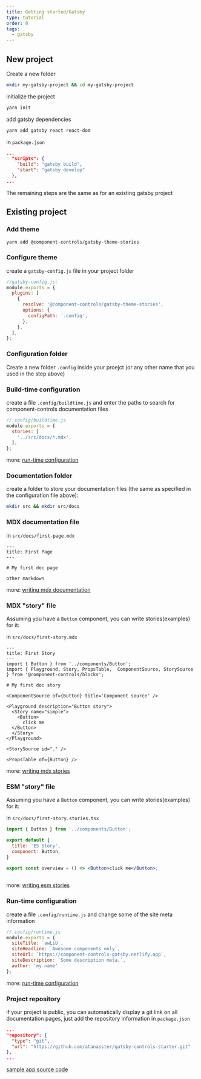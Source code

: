 ```yaml
---
title: Getting started/Gatsby
type: tutorial
order: 0
tags:
  - gatsby
---
```


## New project 

Create a new folder

```sh
mkdir my-gatsby-project && cd my-gatsby-project
```

initialize the project

```sh
yarn init
```

add gatsby dependencies

```sh
yarn add gatsby react react-dom
```

in `package.json`
```json
...
  "scripts": {
    "build": "gatsby build",
    "start": "gatsby develop"
  },
...
```

The remaining steps are the same as for an existing gatsby project

## Existing project

### Add theme

```sh
yarn add @component-controls/gatsby-theme-stories
```

### Configure theme

create a `gatsby-config.js` file in your project folder
```js
//gatsby-config.js:
module.exports = {
  plugins: [
    {
      resolve: '@component-controls/gatsby-theme-stories',
      options: {
        configPath: '.config',
      },
    },
  ],
};
```

### Configuration folder

Create a new folder `.config` inside your proejct (or any other name that you used in the step above)


### Build-time configuration

create a file `.config/buildtime.js` and enter the paths to search for component-controls documentation files

```js
//.config/buildtime.js
module.exports = {
  stories: [
    '../src/docs/*.mdx',
  ],
};
```
more: [run-time configuration](/configuration/buildtime/)

### Documentation folder

create a folder to store your documentation files (the same as specified in the configuration file above):
```sh
mkdir src && mkdir src/docs
```

### MDX documentation file

in `src/docs/first-page.mdx`

```mdx
---
title: First Page
---

# My first doc page

other markdown
```

more: [writing mdx documentation](/tutorial/mdx-documentation)


### MDX "story" file

Assuming you have a `Button` component, you can write stories(examples) for it:

in `src/docs/first-story.mdx`

```mdx
---
title: First Story
---
import { Button } from '../components/Button';
import { Playground, Story, PropsTable,  ComponentSource, StorySource  } from '@component-controls/blocks';

# My first doc story

<ComponentSource of={Button} title='Component source' />

<Playground description="Button story">
  <Story name="simple">
    <Button>
      click me
  </Button>
  </Story>
</Playground>

<StorySource id="." />

<PropsTable of={Button} />
```

more: [writing mdx stories](/tutorial/mdx-stories)

### ESM "story" file

Assuming you have a `Button` component, you can write stories(examples) for it:

in `src/docs/first-story.stories.tsx`

```jsx
import { Button } from '../components/Button';

export default {
  title: 'ES Story',
  component: Button,
}

export const overview = () => <Button>click me</Button>;
 
```

more: [writing esm stories](/tutorial/esmodules-stories)


### Run-time configuration

create a file `.config/runtime.js` and change some of the site meta information

```js
//.config/runtime.js
module.exports = {
  siteTitle: `awLib`,
  siteHeadline: `Awesome components only`,
  siteUrl: `https://component-controls-gatsby.netlify.app`,
  siteDescription: `Some description meta.`,
  author: 'my name'
};
```

more: [run-time configuration](/configuration/runtime/)


### Project repository

if your project is public, you can automatically display a git link on all documentation pages, just add the repository information in `package.json`

```json
...
"repository": {
  "type": "git",
  "url": "https://github.com/atanasster/gatsby-controls-starter.git"
},
...
```

[sample app source code](https://github.com/atanasster/gatsby-controls-starter)